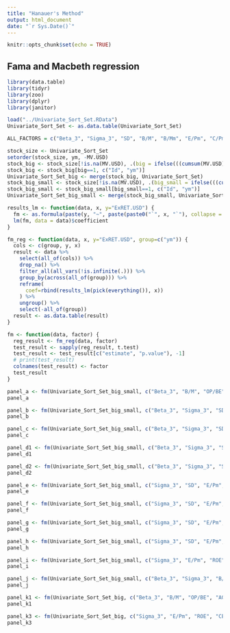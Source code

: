 ```yaml
---
title: "Hanauer's Method"
output: html_document
date: "`r Sys.Date()`"
---
```


```r
knitr::opts_chunk$set(echo = TRUE)
```

## Fama and Macbeth regression

```r
library(data.table)
library(tidyr)
library(zoo)
library(dplyr)
library(janitor)
```

```r
load("../Univariate_Sort_Set.RData")
Univariate_Sort_Set <- as.data.table(Univariate_Sort_Set)
```

```r
ALL_FACTORS = c("Beta_3", "Sigma_3", "SD", "B/M", "B/Mm", "E/Pm", "C/Pm", "OP/BE", "NOA", "ROE", "AG", "CEI", "MV", "Log_MV", "Mom_12_2", "Alpha_3", "RSI")
```

```r
stock_size <- Univariate_Sort_Set
setorder(stock_size, ym, -MV.USD)
stock_big <- stock_size[!is.na(MV.USD), .(big = ifelse(((cumsum(MV.USD)/sum(MV.USD))>=0.9), 0, 1), Id), by=ym]
stock_big <- stock_big[big==1, c("Id", "ym")]
Univariate_Sort_Set_big <- merge(stock_big, Univariate_Sort_Set)
stock_big_small <- stock_size[!is.na(MV.USD), .(big_small = ifelse(((cumsum(MV.USD)/sum(MV.USD))>=0.97), 0, 1), Id), by=ym]
stock_big_small <- stock_big_small[big_small==1, c("Id", "ym")]
Univariate_Sort_Set_big_small <- merge(stock_big_small, Univariate_Sort_Set)
```

```r
results_lm <- function(data, x, y="ExRET.USD") {
  fm <- as.formula(paste(y, "~", paste(paste0("`", x, "`"), collapse = "+")))
  lm(fm, data = data)$coefficient
}

fm_reg <- function(data, x, y="ExRET.USD", group=c("ym")) {
  cols <- c(group, y, x)
  result <- data %>%
    select(all_of(cols)) %>%
    drop_na() %>%
    filter_all(all_vars(!is.infinite(.))) %>%
    group_by(across(all_of(group))) %>%
    reframe(
      coef=rbind(results_lm(pick(everything()), x))
    ) %>%
    ungroup() %>%
    select(-all_of(group))
  result <- as.data.table(result)
}

fm <- function(data, factor) {
  reg_result <- fm_reg(data, factor)
  test_result <- sapply(reg_result, t.test)
  test_result <- test_result[c("estimate", "p.value"), -1]
  # print(test_result)
  colnames(test_result) <- factor
  test_result
}
```

```r
panel_a <- fm(Univariate_Sort_Set_big_small, c("Beta_3", "B/M", "OP/BE", "AG", "MV"))
panel_a
```

```r
panel_b <- fm(Univariate_Sort_Set_big_small, c("Beta_3", "Sigma_3", "SD", "B/M", "OP/BE", "AG", "MV"))
panel_b
```

```r
panel_c <- fm(Univariate_Sort_Set_big_small, c("Beta_3", "Sigma_3", "SD", "B/M", "OP/BE", "AG", "MV", "Mom_12_2"))
panel_c
```

```r
panel_d1 <- fm(Univariate_Sort_Set_big_small, c("Beta_3", "Sigma_3", "SD", "B/M", "B/Mm", "OP/BE", "AG", "MV", "Mom_12_2"))
panel_d1
```

```r
panel_d2 <- fm(Univariate_Sort_Set_big_small, c("Beta_3", "Sigma_3", "SD", "B/M", "E/Pm", "C/Pm", "OP/BE", "AG", "MV", "Mom_12_2"))
panel_d2
```

```r
panel_e <- fm(Univariate_Sort_Set_big_small, c("Sigma_3", "SD", "E/Pm", "OP/BE", "NOA", "ROE", "AG", "MV", "Mom_12_2"))
panel_e
```

```r
panel_f <- fm(Univariate_Sort_Set_big_small, c("Sigma_3", "SD", "E/Pm", "ROE", "AG", "CEI", "MV", "Mom_12_2"))
panel_f
```

```r
panel_g <- fm(Univariate_Sort_Set_big_small, c("Sigma_3", "SD", "E/Pm", "ROE", "CEI", "MV", "Log_MV", "Mom_12_2"))
panel_g
```

```r
panel_h <- fm(Univariate_Sort_Set_big_small, c("Sigma_3", "SD", "E/Pm", "ROE", "CEI", "Log_MV", "Mom_12_2", "Alpha_3", "RSI"))
panel_h
```

```r
panel_i <- fm(Univariate_Sort_Set_big_small, c("Sigma_3", "E/Pm", "ROE", "CEI", "Log_MV", "Alpha_3", "RSI"))
panel_i
```

```r
panel_j <- fm(Univariate_Sort_Set_big_small, c("Beta_3", "Sigma_3", "B/M", "E/Pm", "OP/BE", "ROE", "AG", "CEI", "Log_MV", "Mom_12_2", "Alpha_3", "RSI"))
panel_j
```

```r
panel_k1 <- fm(Univariate_Sort_Set_big, c("Beta_3", "B/M", "OP/BE", "AG", "MV"))
panel_k1
```

```r
panel_k3 <- fm(Univariate_Sort_Set_big, c("Sigma_3", "E/Pm", "ROE", "CEI", "Log_MV", "Alpha_3", "RSI"))
panel_k3
```
